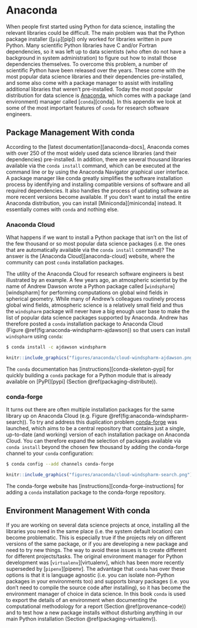 # Anaconda {#anaconda}

When people first started using Python for data science,
installing the relevant libraries could be difficult.\index{package installation}
The main problem was that the Python package installer ([`pip`][pip])\index{pip}
only worked for libraries written in pure Python.
Many scientific Python libraries have C and/or Fortran dependencies,
so it was left up to data scientists
(who often do not have a background in system administration)
to figure out how to install those dependencies themselves.
To overcome this problem,
a number of scientific Python \gref{distributions}{software_distribution}\index{Python distribution}
have been released over the years.
These come with the most popular data science libraries and their dependencies pre-installed,
and some also come with a package manager to assist
with installing additional libraries that weren't pre-installed.
Today the most popular distribution for data science is [Anaconda][anaconda],\index{Anaconda}
which comes with a package (and environment) manager called [`conda`][conda].\index{conda}
In this appendix we look at some of the most important features of `conda`
for research software engineers.

## Package Management With conda {#anaconda-conda-package-management}

According to the [latest documentation][anaconda-docs],
Anaconda comes with over 250 of the most widely used data science libraries (and their dependencies) pre-installed.
In addition, there are several thousand libraries available via the `conda install` command,
which can be executed at the command line or by using the Anaconda Navigator graphical user interface.
A package manager like conda greatly simplifies the software installation process
by identifying and installing compatible versions of software and all required dependencies.
It also handles the process of updating software as more recent versions become available.
If you don't want to install the entire Anaconda distribution,
you can install [Miniconda][miniconda]\index{miniconda} instead.
It essentially comes with `conda` and nothing else.

### Anaconda Cloud {#anaconda-cloud}

What happens if we want to install a Python package
that isn't on the list of the few thousand or so most popular data science packages
(i.e. the ones that are automatically available via the `conda install` command)?
The answer is the [Anaconda Cloud][anaconda-cloud] website,
where the community can post `conda` installation packages.

The utility of the Anaconda Cloud for research software engineers
is best illustrated by an example.
A few years ago, an atmospheric scientist by the name of Andrew Dawson
wrote a Python package called [`windspharm`][windspharm]
for performing computations on global wind fields in spherical geometry.
While many of Andrew's colleagues routinely process global wind fields,
atmospheric science is a relatively small field and thus the `windspharm` package
will never have a big enough user base to make the list of
popular data science packages supported by Anaconda.
Andrew has therefore posted a `conda` installation package to Anaconda Cloud
(Figure \@ref(fig:anaconda-windspharm-ajdawson))
so that users can install `windspharm` using `conda`:

```bash
$ conda install -c ajdawson windspharm
```

```r
knitr::include_graphics("figures/anaconda/cloud-windspharm-ajdawson.png")
```

The `conda` documentation has [instructions][conda-skeleton-pypi] for quickly building
a `conda` package for a Python module that is already available on [PyPI][pypi]
(Section \@ref(packaging-distribute)).

### conda-forge

It turns out there are often multiple installation packages for the same library
up on Anaconda Cloud (e.g. Figure \@ref(fig:anaconda-windspharm-search)).
To try and address this duplication problem [conda-forge][conda-forge] was launched,
which aims to be a central repository that contains just a single, up-to-date (and working)
version of each installation package on Anaconda Cloud.
You can therefore expand the selection of packages available via `conda install`
beyond the chosen few thousand by adding the conda-forge channel to your `conda` configuration:

```bash
$ conda config --add channels conda-forge
```

```r
knitr::include_graphics("figures/anaconda/cloud-windspharm-search.png")
```

The conda-forge website has [instructions][conda-forge-instructions]
for adding a `conda` installation package to the conda-forge repository.

## Environment Management With conda {#anaconda-environments}

If you are working on several data science projects at once,
installing all the libraries you need in the same place
(i.e. the system default location) can become problematic.
This is especially true if the projects rely on different versions of the same package,
or if you are developing a new package and need to try new things.
The way to avoid these issues is to create different
\gref{virtual environments}{virtual_environment}\index{virtual environment (in Python)} for different projects/tasks.
The original environment manager for Python development was [`virtualenv`][virtualenv],
which has been more recently superseded by [`pipenv`][pipenv].
The advantage that `conda` has over these options is that it is language agnostic
(i.e. you can isolate non-Python packages in your environments too) and
supports binary packages (i.e. you don't need to compile the source code after installing),
so it has become the environment manager of choice in data science.
In this book `conda` is used to export the details of an environment
when documenting the computational methodology for a report (Section \@ref(provenance-code))
and to test how a new package installs without disturbing anything
in our main Python installation (Section \@ref(packaging-virtualenv)).
